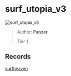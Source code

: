 
# surf_utopia_v3

![surf_utopia_v3](https://raw.githubusercontent.com/Sayt123/SurfMapPics/Maps-and-bonuses/csgo/surf_utopia_v3.jpg)

> Author: **Panzer**
>
> Tier 1

## Records

[surfheaven](https://surfheaven.eu/map/surf_utopia_v3)
